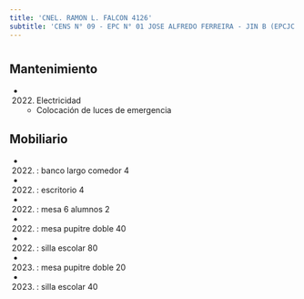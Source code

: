 ```yaml
---
title: 'CNEL. RAMON L. FALCON 4126'
subtitle: 'CENS N° 09 - EPC N° 01 JOSE ALFREDO FERREIRA - JIN B (EPCJC 01/11°) - CAIYJ VELEZ SARSFIELD - PI LUCERITOS'
---
```


#


## Mantenimiento

*  (2022) Electricidad 
    + Colocación de luces de emergencia


## Mobiliario

*  (2022) : banco largo comedor 4 

*  (2022) : escritorio 4 

*  (2022) : mesa 6 alumnos 2 

*  (2022) : mesa pupitre doble 40 

*  (2022) : silla escolar 80 

*  (2023) : mesa pupitre doble 20 

*  (2023) : silla escolar 40 






